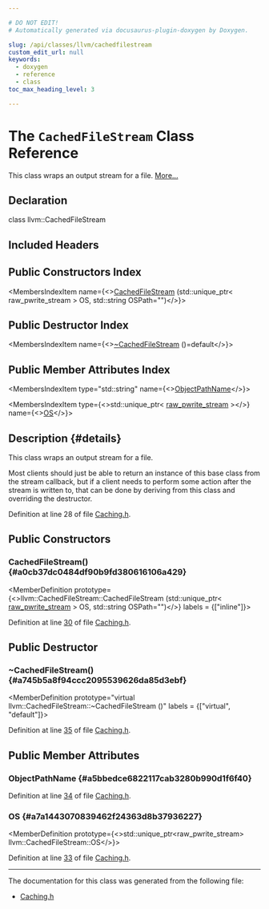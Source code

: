 ```yaml
---

# DO NOT EDIT!
# Automatically generated via docusaurus-plugin-doxygen by Doxygen.

slug: /api/classes/llvm/cachedfilestream
custom_edit_url: null
keywords:
  - doxygen
  - reference
  - class
toc_max_heading_level: 3

---
```





# The `CachedFileStream` Class Reference

<DoxygenPage pluginConfig={pluginConfig}>

This class wraps an output stream for a file. <a href="#details">More...</a>

## Declaration

<CodeBlock>class llvm::CachedFileStream</CodeBlock>

## Included Headers

<IncludesList>
<IncludesListItem
  filePath="llvm/Support/Caching.h"
  permalink="/docs/api/files/include/include/llvm/include/llvm/support/caching-h"
  isLocal="true" />
</IncludesList>

## Public Constructors Index

<MembersIndex>

<MembersIndexItem
  name={<><a href="#a0cb37dc0484df90b9fd380616106a429">CachedFileStream</a> (std::unique&#95;ptr&lt; raw&#95;pwrite&#95;stream &gt; OS, std::string OSPath=&quot;&quot;)</>}>
</MembersIndexItem>

</MembersIndex>

## Public Destructor Index

<MembersIndex>

<MembersIndexItem
  name={<><a href="#a745b5a8f94ccc2095539626da85d3ebf">~CachedFileStream</a> ()=default</>}>
</MembersIndexItem>

</MembersIndex>

## Public Member Attributes Index

<MembersIndex>

<MembersIndexItem
  type="std::string"
  name={<><a href="#a5bbedce6822117cab3280b990d1f6f40">ObjectPathName</a></>}>
</MembersIndexItem>

<MembersIndexItem
  type={<>std::unique&#95;ptr&lt; <a href="/docs/api/classes/llvm/raw-pwrite-stream">raw&#95;pwrite&#95;stream</a> &gt;</>}
  name={<><a href="#a7a1443070839462f24363d8b37936227">OS</a></>}>
</MembersIndexItem>

</MembersIndex>

## Description {#details}

This class wraps an output stream for a file.

Most clients should just be able to return an instance of this base class from the stream callback, but if a client needs to perform some action after the stream is written to, that can be done by deriving from this class and overriding the destructor.

Definition at line 28 of file <a href="/docs/api/files/include/include/llvm/include/llvm/support/caching-h">Caching.h</a>.

<SectionDefinition>

## Public Constructors

### CachedFileStream() {#a0cb37dc0484df90b9fd380616106a429}

<MemberDefinition
  prototype={<>llvm::CachedFileStream::CachedFileStream (std::unique&#95;ptr&lt; <a href="/docs/api/classes/llvm/raw-pwrite-stream">raw&#95;pwrite&#95;stream</a> &gt; OS, std::string OSPath=&quot;&quot;)</>}
  labels = {["inline"]}>

Definition at line <a href="/docs/api/files/include/include/llvm/include/llvm/support/caching-h/#l00030">30</a> of file <a href="/docs/api/files/include/include/llvm/include/llvm/support/caching-h">Caching.h</a>.
</MemberDefinition>

</SectionDefinition>

<SectionDefinition>

## Public Destructor

### ~CachedFileStream() {#a745b5a8f94ccc2095539626da85d3ebf}

<MemberDefinition
  prototype="virtual llvm::CachedFileStream::~CachedFileStream ()"
  labels = {["virtual", "default"]}>

Definition at line <a href="/docs/api/files/include/include/llvm/include/llvm/support/caching-h/#l00035">35</a> of file <a href="/docs/api/files/include/include/llvm/include/llvm/support/caching-h">Caching.h</a>.
</MemberDefinition>

</SectionDefinition>

<SectionDefinition>

## Public Member Attributes

### ObjectPathName {#a5bbedce6822117cab3280b990d1f6f40}

<MemberDefinition
  prototype="std::string llvm::CachedFileStream::ObjectPathName">

Definition at line <a href="/docs/api/files/include/include/llvm/include/llvm/support/caching-h/#l00034">34</a> of file <a href="/docs/api/files/include/include/llvm/include/llvm/support/caching-h">Caching.h</a>.
</MemberDefinition>

### OS {#a7a1443070839462f24363d8b37936227}

<MemberDefinition
  prototype={<>std::unique&#95;ptr&lt;raw&#95;pwrite&#95;stream&gt; llvm::CachedFileStream::OS</>}>

Definition at line <a href="/docs/api/files/include/include/llvm/include/llvm/support/caching-h/#l00033">33</a> of file <a href="/docs/api/files/include/include/llvm/include/llvm/support/caching-h">Caching.h</a>.
</MemberDefinition>

</SectionDefinition>

<hr/>

The documentation for this class was generated from the following file:

<ul>
<li><a href="/docs/api/files/include/include/llvm/include/llvm/support/caching-h">Caching.h</a></li>
</ul>

</DoxygenPage>

